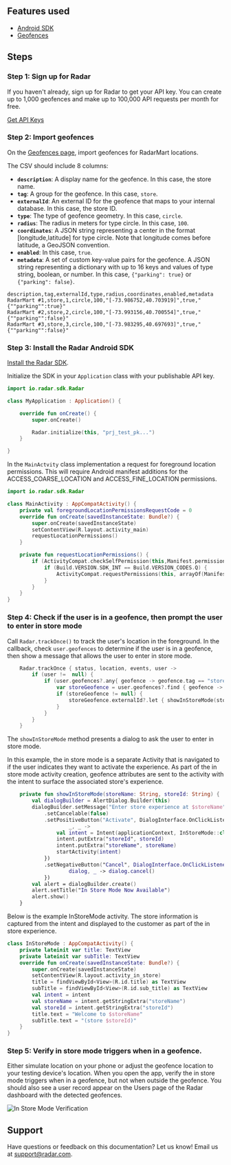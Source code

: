 ## Features used

- [Android SDK](/sdk/android)
- [Geofences](/geofences)

## Steps

### Step 1: Sign up for Radar

If you haven't already, sign up for Radar to get your API key. You can create up to 1,000 geofences and make up to 100,000 API requests per month for free.

<a className="btn btn-large btn-primary" href="https://radar.com/signup">Get API Keys</a>

### Step 2: Import geofences

On the [Geofences page](https://radar.com/dashboard), import geofences for RadarMart locations.

The CSV should include 8 columns:

- **`description`**: A display name for the geofence. In this case, the store name.
- **`tag`**: A group for the geofence. In this case, `store`.
- **`externalId`**: An external ID for the geofence that maps to your internal database. In this case, the store ID.
- **`type`**: The type of geofence geometry. In this case, `circle`.
- **`radius`**: The radius in meters for type circle. In this case, `100`.
- **`coordinates`**: A JSON string representing a center in the format [longitude,latitude] for type circle. Note that longitude comes before latitude, a GeoJSON convention.
- **`enabled`**: In this case, `true`.
- **`metadata`**: A set of custom key-value pairs for the geofence. A JSON string representing a dictionary with up to 16 keys and values of type string, boolean, or number. In this case, `{"parking": true}` or `{"parking": false}`.

```csv
description,tag,externalId,type,radius,coordinates,enabled,metadata
RadarMart #1,store,1,circle,100,"[-73.986752,40.703919]",true,"{""parking"":true}"
RadarMart #2,store,2,circle,100,"[-73.993156,40.700554]",true,"{""parking"":false}"
RadarMart #3,store,3,circle,100,"[-73.983295,40.697693]",true,"{""parking"":false}"
```

### Step 3: Install the Radar Android SDK

[Install the Radar SDK](/sdk/android).

Initialize the SDK in your `Application` class with your publishable API key.

```kotlin
import io.radar.sdk.Radar

class MyApplication : Application() {

    override fun onCreate() {
        super.onCreate()

        Radar.initialize(this, "prj_test_pk...")
    }

}
```

In the `MainActvity` class implementation a request for foreground location permissions. This will require Android manifest additions for the ACCESS_COARSE_LOCATION and ACCESS_FINE_LOCATION permissions.

```kotlin
import io.radar.sdk.Radar

class MainActivity : AppCompatActivity() {
    private val foregroundLocationPermissionsRequestCode = 0
    override fun onCreate(savedInstanceState: Bundle?) {
        super.onCreate(savedInstanceState)
        setContentView(R.layout.activity_main)
        requestLocationPermissions()
    }

    private fun requestLocationPermissions() {
        if (ActivityCompat.checkSelfPermission(this,Manifest.permission.ACCESS_FINE_LOCATION) != PackageManager.PERMISSION_GRANTED) {
            if (Build.VERSION.SDK_INT == Build.VERSION_CODES.Q) {
                ActivityCompat.requestPermissions(this, arrayOf(Manifest.permission.ACCESS_COARSE_LOCATION,Manifest.permission.ACCESS_FINE_LOCATION), foregroundLocationPermissionsRequestCode)
            }
        }
    }
}
```

### Step 4: Check if the user is in a geofence, then prompt the user to enter in store mode

Call `Radar.trackOnce()` to track the user's location in the foreground. In the callback, check `user.geofences` to determine if the user is in a geofence, then show a message that allows the user to enter in store mode. 

```kotlin
    Radar.trackOnce { status, location, events, user ->
        if (user !=  null) {
            if (user.geofences?.any{ geofence -> geofence.tag == "store" } == true) {
                var storeGeofence = user.geofences?.find { geofence -> geofence.tag == "store" }
                if (storeGeofence != null) {
                    storeGeofence.externalId?.let { showInStoreMode(storeGeofence.description, it) }
                }
            }
        }
    }
```

The `showInStoreMode` method presents a dialog to ask the user to enter in store mode. 

In this example, the in store mode is a separate Activity that is navigated to if the user indicates they want to activate the experience.  As part of the in store mode activity creation, geofence attributes are sent to the activity with the intent to surface the associated store's experience.

```kotlin
    private fun showInStoreMode(storeName: String, storeId: String) {
        val dialogBuilder = AlertDialog.Builder(this)
        dialogBuilder.setMessage("Enter store experience at $storeName")
            .setCancelable(false)
            .setPositiveButton("Activate", DialogInterface.OnClickListener {
                    _, _ ->
                val intent = Intent(applicationContext, InStoreMode::class.java)
                intent.putExtra("storeId", storeId)
                intent.putExtra("storeName", storeName)
                startActivity(intent)
            })
            .setNegativeButton("Cancel", DialogInterface.OnClickListener {
                    dialog, _ -> dialog.cancel()
            })
        val alert = dialogBuilder.create()
        alert.setTitle("In Store Mode Now Available")
        alert.show()
    }
```

Below is the example InStoreMode activity. The store information is captured from the intent and displayed to the customer as part of the in store experience.

```kotlin
class InStoreMode : AppCompatActivity() {
    private lateinit var title: TextView
    private lateinit var subTitle: TextView
    override fun onCreate(savedInstanceState: Bundle?) {
        super.onCreate(savedInstanceState)
        setContentView(R.layout.activity_in_store)
        title = findViewById<View>(R.id.title) as TextView
        subTitle = findViewById<View>(R.id.sub_title) as TextView
        val intent = intent
        val storeName = intent.getStringExtra("storeName")
        val storeId = intent.getStringExtra("storeId")
        title.text = "Welcome to $storeName"
        subTitle.text = "(store $storeId)"
    }
}
```

### Step 5: Verify in store mode triggers when in a geofence.

Either simulate location on your phone or adjust the geofence location to your testing device's location. When you open the app, verify the in store mode triggers when in a geofence, but not when outside the geofence.  You should also see a user record appear on the Users page of the Radar dashboard with the detected geofences.

![In Store Mode Verification](/gif/tutorials/in-store-mode/verify_in_store_mode_android.gif)

## Support

Have questions or feedback on this documentation? Let us know! Email us at [support@radar.com](mailto:support@radar.com).
